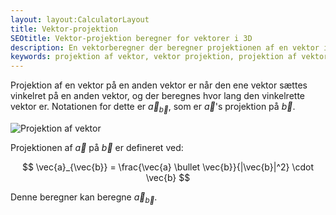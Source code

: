 ```yaml
---
layout: layout:CalculatorLayout
title: Vektor-projektion
SEOtitle: Vektor-projektion beregner for vektorer i 3D
description: En vektorberegner der beregner projektionen af en vektor i 3D på en anden vektor i 3D
keywords: projektion af vektor, vektor projektion, projektion af vektor på vektor, vektor 3d
---
```



Projektion af en vektor på en anden vektor er når den ene vektor sættes vinkelret på en anden vektor, og der beregnes hvor lang den vinkelrette vektor er. Notationen for dette er $\vec{a}_{\vec{b}}$, som er $\vec{a}$'s projektion på $\vec{b}$.

![Projektion af vektor](/img/vektor/projektion.svg)

Projektionen af $\vec{a}$ på $\vec{b}$ er defineret ved:

$$
\vec{a}_{\vec{b}} = \frac{\vec{a} \bullet \vec{b}}{|\vec{b}|^2} \cdot \vec{b}
$$

Denne beregner kan beregne $\vec{a}_{\vec{b}}$.

<Calculator client:only />
